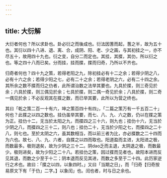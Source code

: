 ```yaml
---
---
---
```

title: 大衍解
---



大衍者何也？所以求卦也。卦必衍之而後成也。衍法因蓍而起，蓍之半，故为五十也。其衍以四十八进、退、离、合，成阴、阳、老、少之画，与其初挂之一，亦不尽五十，故用四十九也。衍之变，自分二而定也。其挂，其揲，其仂，所以衍之也。等之四十八而已矣。分而挂，挂而揲，揲而归奇，乃所以不齐也。

归奇者何也？四十九之策，若得老阳之九，除初挂必有十二之余；若得少阴之八，必有十六之余；若得少阳之七，必有二十之余；若得老阴之六，必有二十四之余。其所余之数不揲而归之仂者，此所谓治数之法举其要也。九具於揲，则三奇见於余；六具於揲，则三偶见於余；七具於揲，则二偶一奇见於余；八具於揲，则二奇一偶见於余；不必反观其在揲之数，而已举其要，此所以为营之终也。

其曰「乾之策二百一十有六，坤之策百四十有四」，「二篇之策万有一千五百二十」何也？此揲之以四之数也。挂仂虽举其要，而七、八、九、六之数，仍以在揲之策为正。挂仂十二，无当於太阳之九，而揲四之三十六，则九也；挂仂十六，无当於少阴之八，而揲四之三十二，则八也；挂仂二十，无当於少阳之七，而揲四之二十八，则七也。至於太阴之六，虽其数相当，而以前三者为比，亦必揲数之二十四而为六也。故七、八、九、六者，自揲之以四而取也。阳道盈而主进，太阳进之极，而数最多。极则退矣，故为少阴之三十二。阴dao乏而主退，太阴退之极，而数最少。极则进矣，故为少阳之二十八。若挂仂之策，因过揲而见者也。故阳本进而反见其退，而数之少至于十二；阴本退而反见其进，而数之多至于二十四。此历家逆行之术也。故曰：「揲之以四，以象四时。」又曰「当期之日」，而「归奇【归奇按易原文下有「于仂」二字。】以象闰」也。闰也者，时与日之余也。